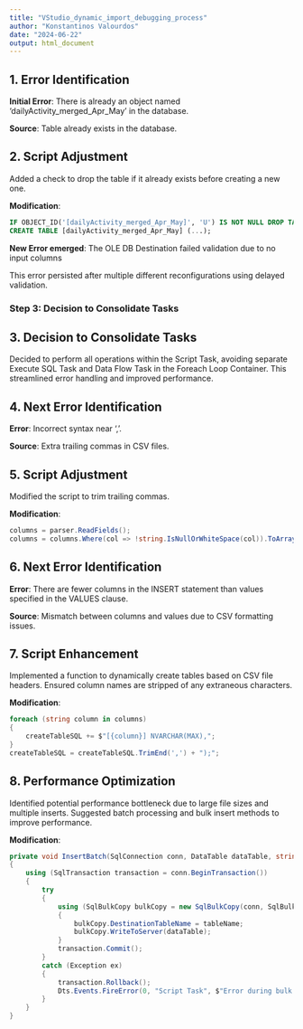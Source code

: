 ```yaml
---
title: "VStudio_dynamic_import_debugging_process"
author: "Konstantinos Valourdos"
date: "2024-06-22"
output: html_document
---
```


## 1. Error Identification

**Initial Error**: There is already an object named 'dailyActivity_merged_Apr_May' in the database.

**Source**: Table already exists in the database.

## 2. Script Adjustment

Added a check to drop the table if it already exists before creating a new one.

**Modification**:

```sql
IF OBJECT_ID('[dailyActivity_merged_Apr_May]', 'U') IS NOT NULL DROP TABLE [dailyActivity_merged_Apr_May];
CREATE TABLE [dailyActivity_merged_Apr_May] (...);
```

**New Error emerged**: The OLE DB Destination failed validation due to no input columns

This error persisted after multiple different reconfigurations using delayed validation. 

### Step 3: Decision to Consolidate Tasks

## 3. Decision to Consolidate Tasks

Decided to perform all operations within the Script Task, avoiding separate Execute SQL Task and Data Flow Task in the Foreach Loop Container. This streamlined error handling and improved performance.

## 4. Next Error Identification

**Error**: Incorrect syntax near ','.

**Source**: Extra trailing commas in CSV files.

## 5. Script Adjustment

Modified the script to trim trailing commas.

**Modification**:

```csharp
columns = parser.ReadFields();
columns = columns.Where(col => !string.IsNullOrWhiteSpace(col)).ToArray();
```

## 6. Next Error Identification

**Error**: There are fewer columns in the INSERT statement than values specified in the VALUES clause.

**Source**: Mismatch between columns and values due to CSV formatting issues.

## 7. Script Enhancement

Implemented a function to dynamically create tables based on CSV file headers. Ensured column names are stripped of any extraneous characters.

**Modification**:

```csharp
foreach (string column in columns)
{
    createTableSQL += $"[{column}] NVARCHAR(MAX),";
}
createTableSQL = createTableSQL.TrimEnd(',') + ");";
```

## 8. Performance Optimization

Identified potential performance bottleneck due to large file sizes and multiple inserts. Suggested batch processing and bulk insert methods to improve performance.

**Modification**:

```csharp
private void InsertBatch(SqlConnection conn, DataTable dataTable, string tableName)
{
    using (SqlTransaction transaction = conn.BeginTransaction())
    {
        try
        {
            using (SqlBulkCopy bulkCopy = new SqlBulkCopy(conn, SqlBulkCopyOptions.Default, transaction))
            {
                bulkCopy.DestinationTableName = tableName;
                bulkCopy.WriteToServer(dataTable);
            }
            transaction.Commit();
        }
        catch (Exception ex)
        {
            transaction.Rollback();
            Dts.Events.FireError(0, "Script Task", $"Error during bulk copy: {ex.Message}", string.Empty, 0);
        }
    }
}
```
